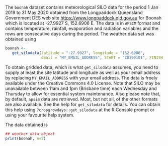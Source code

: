 The `boonah` dataset contains meteorological SILO data for the period
1 Jan 2019 to 31 May 2020 obtained from the Longpaddock Queensland
Government DES web site <https://www.longpaddock.qld.gov.au> for
Boonah which is located at -27.9927 S, 152.6906 E. The data is in
`APSIM` format and contains temperature, rainfall, evaporation and
radiation variables and the rows are consecutive days during the
period.  The weather data set was obtained using

```r
boonah <-
   get_silodata(latitude = "-27.9927", longitude = "152.6906",
                email = "MY_EMAIL_ADDRESS", START = "20190101", FINISH = "20200531")
```

To obtain gridded data, which is what `get_silodata` assumes, you need
to supply at least the site latitude and longitude as well as your
email address by replacing `MY_EMAIL_ADDRESS` with your email
address. The data is freely available under the Creative Commons 4.0
License. Note that SILO may be unavailable between 11am and 1pm
(Brisbane time) each Wednesday and Thursday to allow for essential
system maintenance. Also please note that, by default, `apsim` data are
retrieved. Most, but not all, of the other formats are also
available. See the help for `get_silodata` for details. You can obtain
this help using `?cropgrowdays::get_silodata` at the R Console prompt or
using your favourite help system.

The data obtained is
```r
## weather data object
print(boonah, n=5)
```
